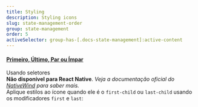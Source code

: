 ```yaml
---
title: Styling
description: Styling icons
slug: state-management-order
group: state-management
order: 5
activeSelector: group-has-[.docs-state-management]:active-content
---
```


#### [Primeiro, Último, Par ou Ímpar](https://tailwindcss.com/docs/hover-focus-and-other-states#first-last-odd-and-even)
Usando seletores
<br />
__Não disponível para React Native__. _Veja a documentação oficial do [NativeWind](https://www.nativewind.dev/core-concepts/states) para saber mais._
<br />
Aplique estilos ao ícone quando ele é o `first-child` ou `last-child` usando os modificadores `first` e `last`:


